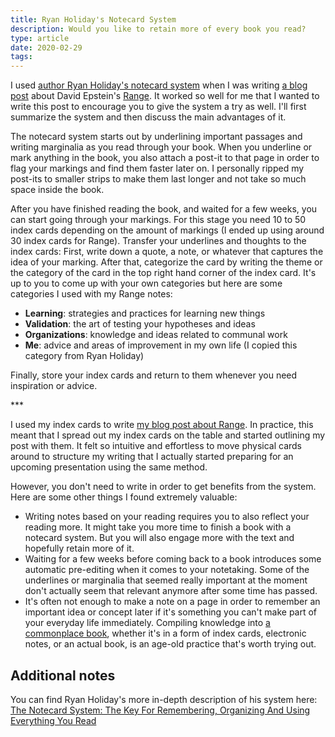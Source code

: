 ```yaml
---
title: Ryan Holiday's Notecard System
description: Would you like to retain more of every book you read?
type: article
date: 2020-02-29
tags:
---
```


I used [author Ryan Holiday's notecard system](https://ryanholiday.net/the-notecard-system-the-key-for-remembering-organizing-and-using-everything-you-read/) when I was writing [a blog post](/posts/what-software-developers-can-learn-from-range/) about David Epstein's [Range](https://www.amazon.com/Range-Generalists-Triumph-Specialized-World/dp/0735214484). It worked so well for me that I wanted to write this post to encourage you to give the system a try as well. I'll first summarize the system and then discuss the main advantages of it.

The notecard system starts out by underlining important passages and writing marginalia as you read through your book. When you underline or mark anything in the book, you also attach a post-it to that page in order to flag your markings and find them faster later on. I personally ripped my post-its to smaller strips to make them last longer and not take so much space inside the book.

After you have finished reading the book, and waited for a few weeks, you can start going through your markings. For this stage you need 10 to 50 index cards depending on the amount of markings (I ended up using around 30 index cards for Range). Transfer your underlines and thoughts to the index cards: First, write down a quote, a note, or whatever that captures the idea of your marking. After that, categorize the card by writing the theme or the category of the card in the top right hand corner of the index card. It's up to you to come up with your own categories but here are some categories I used with my Range notes:

- **Learning**: strategies and practices for learning new things
- **Validation**: the art of testing your hypotheses and ideas
- **Organizations**: knowledge and ideas related to communal work
- **Me**: advice and areas of improvement in my own life (I copied this category from Ryan Holiday)

Finally, store your index cards and return to them whenever you need inspiration or advice.

\*\*\*

I used my index cards to write [my blog post about Range](/posts/what-software-developers-can-learn-from-range/). In practice, this meant that I spread out my index cards on the table and started outlining my post with them. It felt so intuitive and effortless to move physical cards around to structure my writing that I actually started preparing for an upcoming presentation using the same method.

However, you don't need to write in order to get benefits from the system. Here are some other things I found extremely valuable:

- Writing notes based on your reading requires you to also reflect your reading more. It might take you more time to finish a book with a notecard system. But you will also engage more with the text and hopefully retain more of it.
- Waiting for a few weeks before coming back to a book introduces some automatic pre-editing when it comes to your notetaking. Some of the underlines or marginalia that seemed really important at the moment don't actually seem that relevant anymore after some time has passed.
- It's often not enough to make a note on a page in order to remember an important idea or concept later if it's something you can't make part of your everyday life immediately. Compiling knowledge into [a commonplace book](https://en.wikipedia.org/wiki/Commonplace_book), whether it's in a form of index cards, electronic notes, or an actual book, is an age-old practice that's worth trying out.

## Additional notes

You can find Ryan Holiday's more in-depth description of his system here: [The Notecard System: The Key For Remembering, Organizing And Using Everything You Read](https://ryanholiday.net/the-notecard-system-the-key-for-remembering-organizing-and-using-everything-you-read/)
